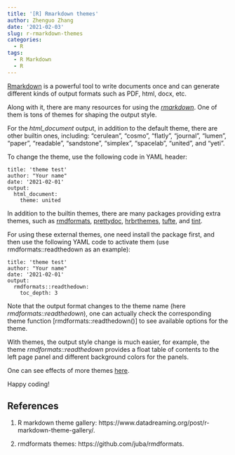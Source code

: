 ---
title: '[R] Rmarkdown themes'
author: Zhenguo Zhang
date: '2021-02-03'
slug: r-rmarkdown-themes
categories:
  - R
tags:
  - R Markdown
  - R
---

[Rmarkdown](https://rmarkdown.rstudio.com) is a powerful tool to
write documents once and can generate different kinds of output
formats such as PDF, html, docx, etc.

Along with it, there are many resources for using the 
[*rmarkdown*](https://cran.r-project.org/web/packages/rmarkdown).
One of them is tons of themes for shaping the output style.

For the *html_document* output, in addition to the default
theme, there are other builtin ones, including: “cerulean”, “cosmo”, “flatly”, “journal”, “lumen”, “paper”, “readable”, “sandstone”, “simplex”, “spacelab”, “united”, and “yeti”.

To change the theme, use the following code in YAML header:

```
title: 'theme test'
author: "Your name"
date: '2021-02-01'
output:
  html_document:
    theme: united
```

In addition to the builtin themes, there are many packages 
providing extra themes, such as [rmdformats](https://github.com/juba/rmdformats),
[prettydoc](https://yixuan.cos.name/prettydoc/),
[hrbrthemes](https://github.com/hrbrmstr/hrbrthemes),
[tufte](https://github.com/rstudio/tufte), and
[tint](http://dirk.eddelbuettel.com/code/tint.html).

For using these external themes, one need install the package
first, and then use the following YAML code to activate them
(use rmdformats::readthedown as an example):

```
title: 'theme test'
author: "Your name"
date: '2021-02-01'
output:
  rmdformats::readthedown:
    toc_depth: 3
```

Note that the output format changes to the theme name
(here *rmdformats::readthedown*), one can actually check
the corresponding theme function [rmdformats::readthedown()]
to see available options for the theme.

With themes, the output style change is much easier, for example,
the theme *rmdformats::readthedown* provides a float table of
contents to the left page panel and different background colors
for the panels.

One can see effects of more themes [here](https://www.datadreaming.org/post/r-markdown-theme-gallery/).

Happy coding!

## References

1. R markdown theme gallery: https://www.datadreaming.org/post/r-markdown-theme-gallery/.

2. rmdformats themes: https://github.com/juba/rmdformats.

